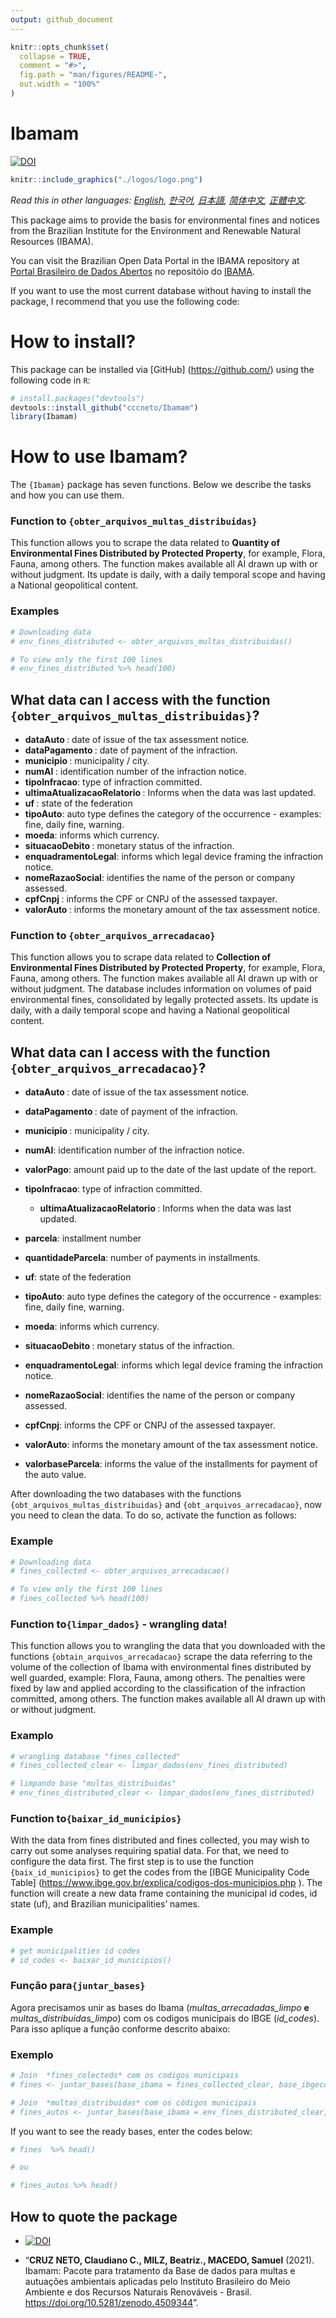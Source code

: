 ```yaml
---
output: github_document
---
```


<!-- README.md is generated from README.Rmd. Please edit that file -->

```r
knitr::opts_chunk$set(
  collapse = TRUE,
  comment = "#>",
  fig.path = "man/figures/README-",
  out.width = "100%"
)
```

# Ibamam

<!-- badges: start -->
[![DOI](https://zenodo.org/badge/DOI/10.5281/zenodo.4509344.svg)](https://doi.org/10.5281/zenodo.4509344)
<!-- badges: end -->

```r
knitr::include_graphics("./logos/logo.png")
```
*Read this in other languages: [English](README.md), [한국어](README.ko.md), [日本語](README.ja.md), [简体中文](README.zh-cn.md), [正體中文](README.zh-tw.md).*

This package aims to provide the basis for environmental fines and notices from the Brazilian Institute for the Environment and Renewable Natural Resources (IBAMA).

You can visit the Brazilian Open Data Portal in the IBAMA repository at [Portal Brasileiro de Dados Abertos](<https://dados.gov.br/>) no repositóio do  [IBAMA](<https://dados.gov.br/organization/instituto-brasileiro-do-meio-ambiente-e-dos-recursos-naturais-renovaveis-ibama>).

If you want to use the most current database without having to install the package, I recommend that you use the following code:

# How to install? 

This package can be installed via [GitHub] (<https://github.com/>) using the following code in `R`:

``` r
# install.packages("devtools")
devtools::install_github("cccneto/Ibamam")
library(Ibamam)
```

# How to use **Ibamam**?

The `{Ibamam}` package has seven functions. Below we describe the tasks and how you can use them.

### Function to `{obter_arquivos_multas_distribuidas}`

This function allows you to scrape the data related to **Quantity of Environmental Fines Distributed by Protected Property**, for example, Flora, Fauna, among others. The function makes available all AI drawn up with or without judgment. Its update is daily, with a daily temporal scope and having a National geopolitical content.

### Examples
```r
# Downloading data
# env_fines_distributed <- obter_arquivos_multas_distribuidas()

# To view only the first 100 lines
# env_fines_distributed %>% head(100)
```

## What data can I access with the function `{obter_arquivos_multas_distribuidas}`?

 * **dataAuto **: date of issue of the tax assessment notice.
  * **dataPagamento **: date of payment of the infraction.
  * **municipio **: municipality / city.
  * **numAI **: identification number of the infraction notice.
  * **tipoInfracao**: type of infraction committed.
  * **ultimaAtualizacaoRelatorio **: Informs when the data was last updated.
  * **uf **: state of the federation
  * **tipoAuto**: auto type defines the category of the occurrence - examples: fine, daily fine, warning.
  * **moeda**: informs which currency.
  * **situacaoDebito **: monetary status of the infraction.
  * **enquadramentoLegal**: informs which legal device framing the infraction notice.
  * **nomeRazaoSocial**: identifies the name of the person or company assessed.
  * **cpfCnpj **: informs the CPF or CNPJ of the assessed taxpayer.
  * **valorAuto **: informs the monetary amount of the tax assessment notice.

### Function to `{obter_arquivos_arrecadacao}`

This function allows you to scrape data related to **Collection of Environmental Fines Distributed by Protected Property**, for example, Flora, Fauna, among others. The function makes available all AI drawn up with or without judgment. The database includes information on volumes of paid environmental fines, consolidated by legally protected assets. Its update is daily, with a daily temporal scope and having a National geopolitical content.

## What data can I access with the function `{obter_arquivos_arrecadacao}`?

 * **dataAuto **: date of issue of the tax assessment notice.
  * **dataPagamento **: date of payment of the infraction.
  * **municipio **: municipality / city.
* **numAI**: identification number of the infraction notice.

* **valorPago**: amount paid up to the date of the last update of the report.

* **tipoInfracao**: type of infraction committed.
  * **ultimaAtualizacaoRelatorio **: Informs when the data was last updated.

* **parcela**: installment number
* **quantidadeParcela**: number of payments in installments.
* **uf**: state of the federation
* **tipoAuto**: auto type defines the category of the occurrence - examples: fine, daily fine, warning.
 * **moeda**: informs which currency.
* **situacaoDebito **: monetary status of the infraction.
* **enquadramentoLegal**: informs which legal device framing the infraction notice.
* **nomeRazaoSocial**: identifies the name of the person or company assessed.
* **cpfCnpj**: informs the CPF or CNPJ of the assessed taxpayer.
* **valorAuto**: informs the monetary amount of the tax assessment notice.
* **valorbaseParcela**: informs the value of the installments for payment of the auto value.


After downloading the two databases with the functions `{obt_arquivos_multas_distribuidas}` and `{obt_arquivos_arrecadacao}`, now you need to clean the data. To do so, activate the function as follows:

### Example
```r
# Downloading data
# fines_collected <- obter_arquivos_arrecadacao()

# To view only the first 100 lines
# fines_collected %>% head(100)
```

### Function to`{limpar_dados}` - wrangling data!

This function allows you to wrangling the data that you downloaded with the functions `{obtain_arquivos_arrecadacao}` scrape the data referring to the volume of the collection of Ibama with environmental fines distributed by well guarded, example: Flora, Fauna, among others. The penalties were fixed by law and applied according to the classification of the infraction committed, among others. The function makes available all AI drawn up with or without judgment.

### Examplo
```r
# wrangling database "fines_collected"
# fines_collected_clear <- limpar_dados(env_fines_distributed)

# limpando base "multas_distribuidas"
# env_fines_distributed_clear <- limpar_dados(env_fines_distributed)
```


### Function to`{baixar_id_municipios}`

With the data from fines distributed and fines collected, you may wish to carry out some analyses requiring spatial data. For that, we need to configure the data first. The first step is to use the function `{baix_id_municipios}` to get the codes from the [IBGE Municipality Code Table] (<https://www.ibge.gov.br/explica/codigos-dos-municipios.php> ). The function will create a new data frame containing the municipal id codes, id state (uf), and Brazilian municipalities' names.

### Example
```r
# get municipalities id codes 
# id_codes <- baixar_id_municipios()
```


### Função para`{juntar_bases}`

Agora precisamos unir as bases do Ibama (*multas_arrecadadas_limpo* **e** *multas_distribuidas_limpo*) com os codigos municipais do IBGE (*id_codes*).
Para isso aplique a função conforme descrito abaixo:

### Exemplo
```r
# Join  *fines_colecteds* com os codigos municipais
# fines <- juntar_bases(base_ibama = fines_collected_clear, base_ibgecode = id_codes)

# Join  *multas_distribuidas* com os códigos municipais
# fines_autos <- juntar_bases(base_ibama = env_fines_distributed_clear, base_ibgecode = id_codes)
```

If you want to see the ready bases, enter the codes below:

```r
# fines  %>% head()

# ou 

# fines_autos %>% head()
```
  

## How to quote the package

* [![DOI](<https://zenodo.org/badge/DOI/10.5281/zenodo.4509344.svg>)](<https://doi.org/10.5281/zenodo.4509344>)

* "**CRUZ NETO, Claudiano C., MILZ, Beatriz., MACEDO, Samuel** (2021). Ibamam: Pacote para tratamento da Base de dados para multas e autuações ambientais aplicadas pelo Instituto Brasileiro do Meio Ambiente e dos Recursos Naturais Renováveis - Brasil. <https://doi.org/10.5281/zenodo.4509344>".
